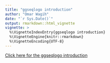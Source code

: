 ```yaml
---
title: "ggseqlogo introduction"
author: "Omar Wagih"
date: "`r Sys.Date()`"
output: rmarkdown::html_vignette
vignette: >
  %\VignetteIndexEntry{ggseqlogo introduction}
  %\VignetteEngine{knitr::rmarkdown}
  %\VignetteEncoding{UTF-8}
---
```


<a href="http://omarwagih.github.io/ggseqlogo/">Click here for the ggseqlogo introduction</a>

<html>
<head>
</head>
<body>
</body>
</html>
